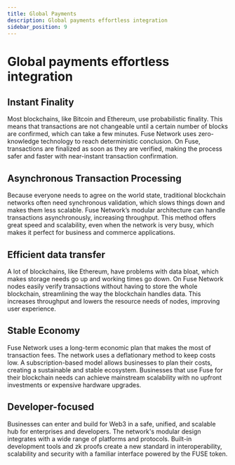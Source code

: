 ```yaml
---
title: Global Payments
description: Global payments effortless integration
sidebar_position: 9
---
```


# Global payments effortless integration

## Instant Finality

Most blockchains, like Bitcoin and Ethereum, use probabilistic finality. This means that transactions are not changeable until a certain number of blocks are confirmed, which can take a few minutes. Fuse Network uses zero-knowledge technology to reach deterministic conclusion. On Fuse, transactions are finalized as soon as they are verified, making the process safer and faster with near-instant transaction confirmation.

## Asynchronous Transaction Processing

Because everyone needs to agree on the world state, traditional blockchain networks often need synchronous validation, which slows things down and makes them less scalable. Fuse Network’s modular architecture can handle transactions asynchronously, increasing throughput. This method offers great speed and scalability, even when the network is very busy, which makes it perfect for business and commerce applications.

## Efficient data transfer

A lot of blockchains, like Ethereum, have problems with data bloat, which makes storage needs go up and working times go down. On Fuse Network nodes easily verify transactions without having to store the whole blockchain, streamlining the way the blockchain handles data. This increases throughput and lowers the resource needs of nodes, improving user experience.

## Stable Economy

Fuse Network uses a long-term economic plan that makes the most of transaction fees. The network uses a deflationary method to keep costs low. A subscription-based model allows businesses to plan their costs, creating a sustainable and stable ecosystem. Businesses that use Fuse for their blockchain needs can achieve mainstream scalability with no upfront investments or expensive hardware upgrades.

## Developer-focused

Businesses can enter and build for Web3 in a safe, unified, and scalable hub for enterprises and developers. The network's modular design integrates with a wide range of platforms and protocols. Built-in development tools and zk proofs create a new standard in interoperability, scalability and security with a familiar interface powered by the FUSE token.

